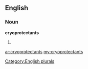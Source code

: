 ==English==

===Noun===
'''cryoprotectants'''

# {{plural of|[[cryoprotectant]]}}

[[Category:English plurals]]

[[ar:cryoprotectants]]
[[my:cryoprotectants]]